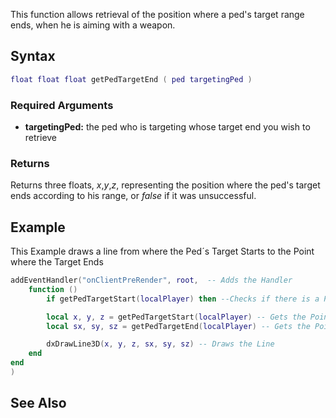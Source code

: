 
{{Client function}}
This function allows retrieval of the position where a ped's target range ends, when he is aiming with a weapon.

==Syntax== 
<syntaxhighlight lang="lua">
float float float getPedTargetEnd ( ped targetingPed )
</syntaxhighlight>
{{OOP||[[/ped.md|ped]]:getTargetEnd}}

===Required Arguments=== 
*'''targetingPed:''' the ped who is targeting whose target end you wish to retrieve

===Returns===
Returns three floats, ''x'',''y'',''z'', representing the position where the ped's target ends according to his range, or ''false'' if it was unsuccessful.

==Example==
This Example draws a line from where the Ped´s Target Starts to the Point where the Target Ends
<syntaxhighlight lang="lua">
addEventHandler("onClientPreRender", root,  -- Adds the Handler
    function ()
        if getPedTargetStart(localPlayer) then --Checks if there is a Point to start From.

        local x, y, z = getPedTargetStart(localPlayer) -- Gets the Point to start From
        local sx, sy, sz = getPedTargetEnd(localPlayer) -- Gets the Point where the Target Ends

        dxDrawLine3D(x, y, z, sx, sy, sz) -- Draws the Line
    end
end
)
</syntaxhighlight>

==See Also==
{{Client_ped_functions}}